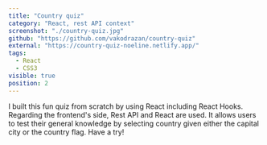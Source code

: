```yaml
---
title: "Country quiz"
category: "React, rest API context"
screenshot: "./country-quiz.jpg"
github: "https://github.com/vakodrazan/country-quiz"
external: "https://country-quiz-noeline.netlify.app/"
tags:
  - React
  - CSS3
visible: true
position: 2
---
```


I built this fun quiz from scratch by using React including React Hooks. Regarding the frontend's side, Rest API and React are used. It allows users to test their general knowledge by selecting country given either the capital city or the country flag. Have a try!
